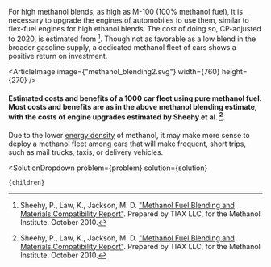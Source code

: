 


For high methanol blends, as high as M-100 (100% methanol fuel), it is necessary to upgrade the engines of automobiles to use them, similar to flex-fuel engines for high ethanol blends. The cost of doing so, CP-adjusted to 2020, is estimated from [^"22"]. Though not as favorable as a low blend in the broader gasoline supply, a dedicated methanol fleet of cars shows a positive return on investment.

<ArticleImage image={"methanol_blending2.svg"} width={760} height={270} />
#### Estimated costs and benefits of a 1000 car fleet using pure methanol fuel. Most costs and benefits are as in the above methanol blending estimate, with the costs of engine upgrades estimated by Sheehy et al. [^"22"].

Due to the lower [energy density](/energy/transport/transpo_ghg#transportation-energy-efficiency) of methanol, it may make more sense to deploy a methanol fleet among cars that will make frequent, short trips, such as mail trucks, taxis, or delivery vehicles.

[^"22"]: Sheehy, P., Law, K., Jackson, M. D. ["Methanol Fuel Blending and Materials Compatibility Report"](https://www.ourenergypolicy.org/wp-content/uploads/2012/04/TIAX-Methanol-Fuel-Blending-Report.pdf). Prepared by TIAX LLC, for the Methanol Institute. October 2010.

  <SolutionDropdown 
    problem={problem} 
    solution={solution}
  >
    {children}
  </SolutionDropdown>